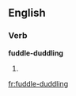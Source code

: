 ==English==

===Verb===
'''fuddle-duddling'''

# {{present participle of|fuddle-duddle}}

[[fr:fuddle-duddling]]